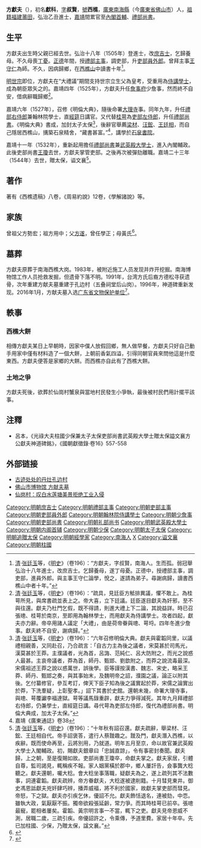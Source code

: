 {{明清人物信息框
| 姓名 = 方獻夫
| 原名 =方獻科
| 圖片名稱= 
| 圖片大小 =
| 圖片說明 = 
| 最高職務 = 光祿大夫柱國少保兼太子太保<br />吏部尚書武英殿大學士
| 國家 = 大明
| 爵位 =
| 籍貫 = [[廣東承宣布政使司|廣東承宣布政使司]][[廣州府|廣州府]][[南海縣|南海縣]]民籍
| 旗籍 = 
| 字號 = 字叔賢、號西樵
| 諡號 = 文襄
| 出生日期 = [[成化|成化]]二十一年（1484年）
| 出生地點 = [[廣東承宣布政使司|廣東]][[南海縣|南海縣]]
| 逝世日期 = [[嘉靖|嘉靖]]二十三年（1544年）
| 逝世地點 = [[廣東承宣布政使司|廣東]][[南海縣|南海縣]]
| 墓葬 =
| 配偶 =
| 親屬 =
| 出身 = 
* 廣東鄉試第二名舉人
* 弘治十八年乙丑科同進士出身
| 經歷 = 
| 著作 =
}}
'''方獻夫'''（{{bd|1485年||1544年|catIdx=F方}}），初名'''獻科'''，[[表字|字]]'''叔賢'''，[[號|號]]'''西樵'''，[[廣東承宣布政使司|廣東]][[南海縣|南海縣]]（今[[廣東省|廣東省]][[佛山市|佛山市]]）人，[[祖籍|祖籍]][[福建|福建]][[莆田|莆田]]，弘治乙丑進士，[[嘉靖|嘉靖]]間累官至[[明朝內閣首輔|內閣首輔]]、[[明朝禮部尚書|禮部尚書]]。

== 生平 ==
方獻夫出生時父親已經去世。弘治十八年（1505年）登進士，改[[庶吉士|庶吉士]]，乞歸養母。不久母喪[[丁憂|丁憂]]。[[正德_(明朝)|正德]]年間，授[[禮部|禮部]][[主事|主事]]，調吏部，升[[吏部|吏部]][[員外郎|員外郎]]。曾拜主事[[王守仁|王守仁]]為師。不久，因病歸鄉，在[[西樵山|西樵山]]中讀書十年<ref>[[清|清]]·[[张廷玉|张廷玉]]等，《[[明史|明史]]》（卷196）：“方獻夫，字叔賢，南海人。生而孤。弱冠舉弘治十八年進士，改庶吉士。乞歸養母，遂丁母憂。正德中，授禮部主事，調吏部，進員外郎。與主事王守仁論學，悅之，遂請為弟子。尋謝病歸，讀書西樵山中者十年。”</ref>。

[[明世宗|明世宗]]即位，方獻夫在“大禮議”期間支持世宗立生父為皇考，受重用為[[侍講學士|侍講學士]]，成為朝臣眾矢之的。嘉靖四年（1525年），方獻夫升任[[詹事府|詹事府]]少詹事，然而終不自安，借病辭職歸鄉<ref>[[清|清]]·[[张廷玉|张廷玉]]等，《[[明史|明史]]》（卷196）：“疏具，見廷臣方觝排異議，懼不敢上。為桂萼所見，與席書疏並表上之。帝大喜，立下廷議。廷臣遂目獻夫為奸邪，至不與往還。獻夫乃杜門乞假，既不得請，則進大禮上下二論，其說益詳。時已召張璁、桂萼於南京，至即用為翰林學士，而用獻夫為侍講學士。攻者四起，獻夫亦力辭。帝卒用諸人議定「大禮」，由是荷帝眷與璁、萼埒。四年冬進少詹事。獻夫終不自安，謝病歸。”</ref>。

嘉靖六年（1527年），召修《明倫大典》，隨後命署[[大理寺|大理寺]]事。同年九年，升任[[禮部右侍郎|禮部右侍郎]]兼翰林院學士，直[[經筵|經筵]]日講官。又代替[[桂萼|桂萼]]為[[吏部左侍郎|吏部左侍郎]]，升任[[禮部尚書|禮部尚書]]。《明倫大典》書成，加封太子太保<ref>[[清|清]]·[[张廷玉|张廷玉]]等，《[[明史|明史]]》（卷196）：“六年召修明倫大典。獻夫與霍韜同里，以議禮相親善，又同赴召，乃合疏言：「自古力主為後之議者，宋莫甚於司馬光，漢莫甚於王莽。主濮議者，光為首，呂誨、范純仁、呂大防附之，而光之說惑人最甚。主哀帝議者，莽為首，師丹、甄邯、劉歆附之，而莽之說流毒最深。宋儒祖述王莽之說以惑萬世，誤後學。臣等謹按漢書、魏志、宋史，略采王莽、師丹、甄邯之奏，與其事始末，及魏明帝之詔，濮園之議，論正以附其後。乞付纂修官，參互考訂，俾天下臣子知為後之議實起於莽，宋儒之論實出於莽，下洗羣疑，上彰聖孝。」詔下其書於史館。還朝未幾，命署大理寺事，與璁、萼覆讞李福達獄。萼等議馬錄重辟，獻夫力爭得減死。其年九月拜禮部右侍郎，仍兼學士，直經筵日講。尋代萼為吏部左侍郎，復代為禮部尚書。明倫大典成，加太子太保。”</ref>，後辭官舉薦[[梁材|梁材]]、[[汪鋐|汪鋐]]、[[王廷相|王廷相]]，而自己隱居西樵山，搆築石泉精舍，“藏書甚富。”<ref>嘉靖《廣東通誌》卷38</ref>，講學於[[石泉書院|石泉書院]]。

嘉靖十一年（1532年），重新起用擔任[[禮部尚書|禮部尚書]]兼[[武英殿大學士|武英殿大學士]]，進入內閣輔政。此後吏部尚書[[王瓊|王瓊]]去世，方獻夫掌管吏部。之後再次被彈劾離職。嘉靖二十三年（1544年）去世，贈太保，谥文襄<ref>[[清|清]]·[[张廷玉|张廷玉]]等，《[[明史|明史]]》（卷196）：“十年秋有詔召還。獻夫疏辭，舉梁材、汪鋐、王廷相自代。帝手詔褒答，遣行人蔡靉趣之。靉及門，獻夫潛入西樵，以疾辭。既而使命再至，云將別用，乃就道。明年五月至京，命以故官兼武英殿大學士入閣輔政。初，賜獻夫銀章曰「忠誠直諒」，令有事密封奏聞。獻夫歸，上之朝，至是復賜如故。吏部尚書王瓊卒，命獻夫掌之。獻夫家居，引體自尊，監司謁見，輒稱疾不報。家人姻黨橫於郡中，鄉人屢訐告，僉事龔大稔聽之。獻夫還朝，囑大稔。會大稔坐事落職，疑獻夫為之，遂上疏列其不法數事，詞連霍韜。獻夫疏辨，帝方眷獻夫，大稔遂被逮削籍。十月彗見東井。御史馮恩詆獻夫兇奸肆巧辨，播弄威福，將不利於國家，故獻夫掌吏部而彗見。帝怒，下之獄。獻夫亦引疾乞休，優詔不允。獻夫飾恬退名，連被劾，中恧。雖執大政，氣厭厭不振。獨帝欲殺張延齡，常力爭。而其時桂萼已前卒。張璁最寵，罷相者屢矣。霍韜、黃宗明言事一不當，輒下之吏。獻夫見帝恩威不測，居職二歲，三疏引疾。帝優詔許之，令乘傳，予道里費。家居十年卒。先已加柱國、少保，乃贈太保，諡文襄。”</ref>。

==著作==
著有《西樵遗稿》八卷，《周易約說》12卷，《學解諸說》等。

==家族==
曾祖父方勢宏；祖方用中；父[[方遂_(南海)|方遂]]，曾任學正；母黃氏<ref>{{Cite book|title=天一阁藏明代科举录选刊 登科录 点校本|last=龚延明主编|first=|publisher=宁波出版社|year=2016|isbn=978-7-5526-2320-8|location=宁波|pages=|quote=《天一閣藏明代科舉錄選刊.登科錄》之《弘治十八年進士登科錄》}}</ref>。

==墓葬==
方獻夫原葬于南海西樵大岗。1983年，被附近施工人员发现并炸开挖掘。南海博物馆工作人员抢救发掘，但遗骨下落不明。1991年，台湾方氏后裔方德松寻获遗骨，次年重建方献夫墓重建于孔边村（五叠祠堂后山岗）。1996年，神道碑重新发现。2016年1月，方献夫墓入选[[广东省文物保护单位|广东省文物保护单位]]<ref>{{Cite web |url=http://www.fsonline.com.cn/p/183948.html |title=佛山历史名人：明朝阁老方献夫小传 |access-date=2018-09-23 |archive-date=2020-08-18 |archive-url=https://web.archive.org/web/20200818050023/http://www.fsonline.com.cn/p/183948.html |dead-url=no }}</ref>。

==軼事==
===西樵大餅===
{{main|西樵大餅}}
相傳方獻夫某日上早朝時，因家中僕人放假回鄉，無人做早餐，方獻夫只好自己動手用家中僅有材料造了一個大餅，上朝前香氣四溢，引得同朝官員來問他這是什麼東西。方獻夫便答是家鄉的大餅。而西樵亦自此有了西樵大餅。

===土地之爭===
方獻夫死後，欲葬於仙崗村蟹泉與當地村民發生小爭執，最後被村民們用計擺平該事。

==注釋==
{{reflist|2}}
*呂本，《光祿大夫柱國少保兼太子太保吏部尚書武英殿大學士贈太保謚文襄方公獻夫神道碑銘》，《國朝獻徵錄·卷16》557-558

== 外部链接 ==
*[http://blog.sina.com.cn/s/blog_4f1a81a701008a8a.html 古迹处处的丹灶孔边村] {{Wayback|url=http://blog.sina.com.cn/s/blog_4f1a81a701008a8a.html |date=20200808045745 }}
*[https://web.archive.org/web/20160304204307/http://www.foshanmuseum.com/wbyd/wbyd_disp.asp?id=2932 佛山市博物馆 方献夫墓]
*[https://web.archive.org/web/20130122034344/http://www.citygf.com/cul/cul_005004/201205/t20120524_3387217.html 仙岗村：叹白水莲塘美景拒绝工业入侵]
{{start box}}
{{s-off}}
{{succession box|[[桂萼|桂萼]]|[[李時_(大學士)|李時]]|[[明朝礼部尚書|明朝礼部尚書]]|1527年-1529年}}
{{succession box|[[桂萼|桂萼]]|[[王瓊_(成化進士)|王瓊]]|[[明朝吏部尚書|明朝吏部尚書]]|1529年-1531年}}
{{succession box|[[王瓊_(成化進士)|王瓊]]|[[汪鋐|汪鋐]]|[[明朝吏部尚書|明朝吏部尚書]]|1532年}}
{{succession box|[[張孚敬|張孚敬]]|[[張孚敬|張孚敬]]|[[明朝内阁|明朝内阁]][[明朝首辅列表|首輔]]|1532年-1533年}}
{{end box}}
{{明朝首輔}}
{{弘治十八年乙丑科殿試金榜}}
{{權威控制}}
{{DEFAULTSORT:Fang方}}
[[Category:明朝庶吉士|Category:明朝庶吉士]]
[[Category:明朝禮部主事|Category:明朝禮部主事]]
[[Category:明朝吏部主事|Category:明朝吏部主事]]
[[Category:明朝吏部員外郎|Category:明朝吏部員外郎]]
[[Category:明朝翰林院侍講學士|Category:明朝翰林院侍講學士]]
[[Category:明朝少詹事|Category:明朝少詹事]]
[[Category:明朝吏部尚書|Category:明朝吏部尚書]]
[[Category:明朝礼部尚书|Category:明朝礼部尚书]]
[[Category:明朝武英殿大學士|Category:明朝武英殿大學士]]
[[Category:明朝内阁首辅|Category:明朝内阁首辅]]
[[Category:明朝少保|Category:明朝少保]]
[[Category:明朝太子太保|Category:明朝太子太保]]
[[Category:明朝追贈太保|Category:明朝追贈太保]]
[[Category:明朝經學家|Category:明朝經學家]]
[[Category:南海人|Category:南海人]]
[[Category:方姓|X]]
[[Category:谥文襄|Category:谥文襄]]
[[Category:明朝柱國|Category:明朝柱國]]